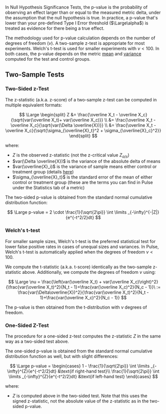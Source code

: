 In Null Hypothesis Significance Tests, the p-value is the probability of observing an effect larger than or equal to the measured metric delta, under the assumption that the null hypothesis is true. In practice, a p-value that's lower than your pre-defined Type I Error threshold ($\Large\alpha$) is treated as evidence for there being a true effect.

The methodology used for p-value calculation depends on the number of degrees of freedom ($\nu$). A two-sample z-test is appropriate for most experiments. Welch's t-test is used for smaller experiments with $\nu < 100$. In both cases, the p-value depends on the metric [mean](/stats-engine/metric-deltas) and [variance](/stats-engine/variance) computed for the test and control groups.

## Two-Sample Tests

### Two-Sided z-Test

The z-statistic (a.k.a. z-score) of a two-sample z-test can be computed in multiple equivalent formats:

$$
\Large
\begin{split}
Z &= \frac{\overline X_t - \overline X_c}{\sqrt{var(\overline X_t)+ var(\overline X_c)}} \\
&= \frac{\overline X_t - \overline X_c}{\sqrt{var(\Delta \overline{X})}} \\
&= \frac{\overline X_t - \overline X_c}{\sqrt{\sigma_{\overline{X}_t}^2 + \sigma_{\overline{X}_c}^2}}
\end{split}
$$

where:

- $Z$ is the observed z-statistic (not the z-critical value $Z_{\alpha/s}$)
- $var(\Delta \overline{X})$ is the variance of the absolute delta of means
- $var(\overline{X}_i)$ is the variance of sample means either control or treatment group (details [here](/stats-engine/variance))
- $\sigma_{\overline{X}_t}$ is the standard error of the mean of either control or treatment group (these are the terms you can find in Pulse under the Statistics tab of a metric)

The two-sided p-value is obtained from the standard normal cumulative distribution function:

$$
\Large
p-value = 2 \cdot \frac{1}{\sqrt{2\pi}} \int \limits _{-\infty}^{-|Z|}{e^{-t^2/2}dt}
$$

### Welch's t-test

For smaller sample sizes, Welch's t-test is the preferred statistical test for lower false positive rates in cases of unequal sizes and variances. In Pulse, Welch's t-test is automatically applied when the degrees of freedom $\nu < 100$.

We compute the t-statistic (a.k.a. t-score) identically as the two-sample z-statistic above. Additionally, we compute the degrees of freedom $\nu$ using:

$$
\Large
\nu = \frac{\left(var(\overline X_t) + var(\overline X_c)\right)^2}{\frac{var(\overline X_t)^2}{N_t - 1}+\frac{var(\overline X_c)^2}{N_c - 1}}\
:= \frac{var(\Delta\overline{X})^2}{\frac{var(\overline X_t)^2}{N_t - 1}+\frac{var(\overline X_c)^2}{N_c - 1}}
$$

The p-value is then obtained from the t-distribution with $\nu$ degrees of freedom.

### One-Sided Z-Test

The procedure for a one-sided z-test computes the z-statistic $Z$ in the same way as a two-sided test above.

The one-sided p-value is obtained from the standard normal cumulative distribution function as well, but with slight differences:

$$
\Large
p-value =
\begin{cases} 1 - \frac{1}{\sqrt{2\pi}} \int \limits _{-\infty}^{Z}{e^{-t^2/2}dt} &\text{if right-hand test}\\
\frac{1}{\sqrt{2\pi}} \int \limits _{-\infty}^{Z}{e^{-t^2/2}dt} &\text{if left-hand test}
\end{cases}
$$

where:

- $Z$ is computed above in the two-sided test. Note that this uses the signed z-statistic, not the absolute value of the z-statistic as in the two-sided p-value.
